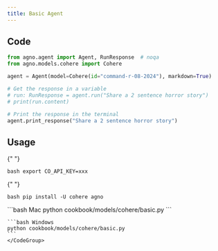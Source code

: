 ```yaml
---
title: Basic Agent
---
```


## Code

```python cookbook/models/cohere/basic.py
from agno.agent import Agent, RunResponse  # noqa
from agno.models.cohere import Cohere

agent = Agent(model=Cohere(id="command-r-08-2024"), markdown=True)

# Get the response in a variable
# run: RunResponse = agent.run("Share a 2 sentence horror story")
# print(run.content)

# Print the response in the terminal
agent.print_response("Share a 2 sentence horror story")
```

## Usage

<Steps>
  <Snippet file="create-venv-step.mdx" />

{" "}

<Step title="Set your API key">```bash export CO_API_KEY=xxx ```</Step>

{" "}

<Step title="Install libraries">```bash pip install -U cohere agno ```</Step>

  <Step title="Run Agent">
    <CodeGroup>
    ```bash Mac
    python cookbook/models/cohere/basic.py
    ```

    ```bash Windows
    python cookbook/models/cohere/basic.py
    ```
    </CodeGroup>

  </Step>
</Steps>
